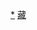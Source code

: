 <div style="position: relative" class="center">
{{Image label begin|image=Administrative Division Shigatse.png|width={{{1|792}}}|link=}} 
{{Image label|x=2140|y=940|scale={{{1|792}}}/2640|text=[[桑珠孜区|<span style="color: black;">'''桑珠孜区'''</span>]]}}
{{Image label|x=2240|y=750|scale={{{1|792}}}/2640|text=[[南木林县|<span style="color: black;">'''南木林县'''</span>]]}}
{{Image label|x=2370|y=1070|scale={{{1|792}}}/2640|text=[[江孜县|<span style="color: black;">'''江孜县'''</span>]]}}
{{Image label|x=1510|y=1230|scale={{{1|792}}}/2640|text=[[定日县|<span style="color: black;">'''定日县'''</span>]]}}
{{Image label|x=1930|y=1090|scale={{{1|792}}}/2640|text=[[萨迦县|<span style="color: black;">'''萨迦县'''</span>]]}}
{{Image label|x=1780|y=970|scale={{{1|792}}}/2640|text=[[拉孜县|<span style="color: black;">'''拉孜县'''</span>]]}}
{{Image label|x=1350|y=710|scale={{{1|792}}}/2640|text=[[昂仁县|<span style="color: black;">'''昂仁县'''</span>]]}}
{{Image label|x=1850|y=720|scale={{{1|792}}}/2640|text=[[谢通门县|<span style="color: black;">'''谢通门县'''</span>]]}}
{{Image label|x=2200|y=1060|scale={{{1|792}}}/2640|text={{vtext|[[白朗县|<span style="color: black;">'''白朗县'''</span>]]}}}}
{{Image label|x=2450|y=960|scale={{{1|792}}}/2640|text=[[仁布县|<span style="color: black;">'''仁布县'''</span>]]}}
{{Image label|x=2350|y=1240|scale={{{1|792}}}/2640|text=[[康马县|<span style="color: black;">'''康马县'''</span>]]}}
{{Image label|x=1790|y=1310|scale={{{1|792}}}/2640|text=[[定结县|<span style="color: black;">'''定结县'''</span>]]}}
{{Image label|x=430|y=510|scale={{{1|792}}}/2640|text=[[仲巴县|<span style="color: black;">'''仲巴县'''</span>]]}}
{{Image label|x=2190|y=1430|scale={{{1|792}}}/2640|text={{vtext|[[亚东县|<span style="color: black;">'''亚东县'''</span>]]}}}}
{{Image label|x=1010|y=1050|scale={{{1|792}}}/2640|text={{vtext|[[吉隆县|<span style="color: black;">'''吉隆县'''</span>]]}}}}
{{Image label|x=1160|y=1180|scale={{{1|792}}}/2640|text=[[聂拉木县|<span style="color: black;">'''聂拉木县'''</span>]]}}
{{Image label|x=910|y=870|scale={{{1|792}}}/2640|text=[[萨嘎县|<span style="color: black;">'''萨嘎县'''</span>]]}}
{{Image label|x=2040|y=1220|scale={{{1|792}}}/2640|text={{vtext|[[岗巴县|<span style="color: black;">'''岗巴县'''</span>]]}}}}
</div>
<noinclude>
[[Category:日喀则行政区划|*]]
[[Category:中华人民共和国地级行政区划图|藏]]
</noinclude>